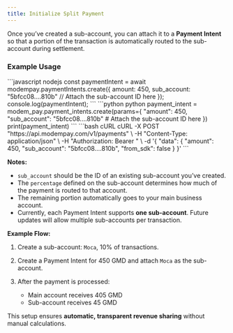 ```yaml
---
title: Initialize Split Payment
---
```



Once you’ve created a sub-account, you can attach it to a **Payment Intent** so that a portion of the transaction is automatically routed to the sub-account during settlement.

### Example Usage

<CodeGroup>
```javascript nodejs
const paymentIntent = await modempay.paymentIntents.create({
  amount: 450,
  sub_account: "5bfcc08....810b" // Attach the sub-account ID here
});
console.log(paymentIntent);
```
```python python
payment_intent = modem_pay.payment_intents.create(params={
    "amount": 450,
    "sub_account": "5bfcc08....810b"  # Attach the sub-account ID here
})
print(payment_intent)
```
```bash cURL
cURL -X POST "https://api.modempay.com/v1/payments" \
  -H "Content-Type: application/json" \
  -H "Authorization: Bearer <your_api_key>" \
  -d '{
    "data": {
      "amount": 450,
      "sub_account": "5bfcc08....810b",
      "from_sdk": false
    }
  }'
```
</CodeGroup>

**Notes:**

* `sub_account` should be the ID of an existing sub-account you’ve created.
* The `percentage` defined on the sub-account determines how much of the payment is routed to that account.
* The remaining portion automatically goes to your main business account.
* Currently, each Payment Intent supports **one sub-account**. Future updates will allow multiple sub-accounts per transaction.

**Example Flow:**

1. Create a sub-account: `Moca`, 10% of transactions.
2. Create a Payment Intent for 450 GMD and attach `Moca` as the sub-account.
3. After the payment is processed:

   * Main account receives 405 GMD
   * Sub-account receives 45 GMD

This setup ensures **automatic, transparent revenue sharing** without manual calculations.

